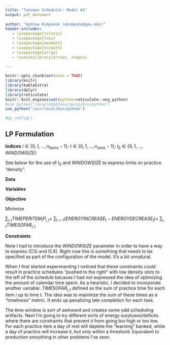 ```yaml
---
title: "Tansman Scheduler: Model #1"
output: pdf_document
  
author: "Andrew Kompanek (akompane@gmu.edu)"
header-includes:
   - \usepackage{txfonts}
   - \usepackage{tikz}
   - \usepackage{amsmath}
   - \usepackage{nccmath}
   - \usepackage{array}
   - \usetikzlibrary{arrows, shapes}
 
---
```


```r
knitr::opts_chunk$set(echo = TRUE)
library(knitr)
library(kableExtra)
library(dplyr)
library(reticulate)
knitr::knit_engines$set(python=reticulate::eng_python)
#use_python("/anaconda3/envs/pulp/bin/python")
use_python("/usr/local/bin/python")

#py_config()
```


## LP Formulation

**Indices**
$i \in \{0, 1,  \ldots, n_{items}-1 \}$;
$t \in \{0, 1, \ldots, n_{slots}-1 \}$;
$t_\delta \in \{0, 1, \ldots, WINDOWSIZE\}$

See below for the use of $t_\delta$ and $WINDOWSIZE$ to express 
limits on practice "density".

**Data**

\begin{table}[h]
\begin{tabular}{ll}
$n_{items}$             & Number of items to schedule \\
$n_{slots}$             & Number of time slots available \\
$ENERGYUSED_i$          & Amount of mental "energy" required per chunk of practice time for task i \\
$TIMEAVAILABLE_t$       & Time available during a training slot $t$ (chunks per day) \\
$TIMEPERITEM_i$         & Practice time needed to master item $i$ \\
$MINPERWINDOW$  & Minimum number of training slots for item $i$ within a window (days) \\
$MAXPERWINDOW$  & Maximum number of training slots for item $i$ within a window (days) \\
$WINDOWSIZE$            & Used to express minimum and maximum "density" of practice days (days)\\
\end{tabular}
\end{table}


**Variables**
\begin{table}[h]
\begin{tabular}{ll}
$P_{i,t}$              & Amount of practice in time slot $t$ for item $i$ (chunks of study)\\
$ENERGY_{t}$           & Energy expended on a given day (really a macro not a variable)\\
$ENERGYDECREASE_t$     & Amount by which energy expenditure decreased at $t$ from $t-1$\\
$ENERGYINCREASE_t$     & Amount by which energy expenditure increased at $t$ from $t-1$\\
$TIMESOFAR_{i,t}$      & Amount of practice for item $i$ up to and including time $t$\\
\end{tabular}
\end{table}

**Objective**

Minimize

$\sum_{i, t} TIMEPERITEM_i P_{i,t} +$
$\sum_{t=1}{(ENERGYINCREASE_t - ENERGYDECREASE_t)} +$
$\sum_{i,t} TIMESOFAR_{i,t}$

**Constraints**
\begin{align}
& \sum_{i}{P_{i,t}} \leq TIMEAVAILABLE_t\ \forall\ t \tag{C1: No more time allocated to time slot than available} \\
& \sum_{t}{P_{i,t}} \geq TIMEPERITEM_i\   \forall\ i \tag{C2: Practice time greater than required to learn item} \\
& \sum_{i}{P_{i,t + t_\delta}}  \geq MINPERWINDOW\ \forall i, t \forall t_\delta 
  \tag{C3: Practice spacing - minimum amount of practice in window} \\
& \sum_{i}{P_{i,t + t_\delta}}  \leq MAXPERWINDOW\ \forall i, t
  \tag{C4: Practice spacing for rest - maximum amount of practice in window}\\
& TIMESOFAR_{i,t} = \sum_i{\sum_{t0=0 \ldots t}{P_{i,t0}}}\ \forall i,t 
   \tag{C5: Definition. Used in objective to bias toward finishing earlier}\\
& ENERGY_{t} = \sum_i{ENERGYUSED_i \times P_{i,t}}
   \tag{C6: Definition. Used in definition of increase/decrease for smoothing}\\
& ENERGY_{t+1} - ENERGY_{t} = ENERGYINCREASE_{t+1} - ENERGYDECREASE_{t+1}
   \tag{C7: Change in energy to smooth. Minimization means only one non-zero}
\end{align}

Note I had to introduce the $WINDOWSIZE$ parameter in order to have a way
to express (C3) and (C4). Right now this is something that needs
to be specified as part of the configuration of the model. It's a bit
unnatural.

When I first started experimenting I noticed that these constraints could
result in practice schedules "pushed to the right" with low density
slots to the left of the schedule because I had not expressed the 
idea of optimizing the amount of calendar time spent. As a heuristic,
I decided to incorporate another variable: $TIMESOFAR_{i,t}$ defined as the sum
of practice time for each item $i$ up to time $t$. The idea
was to maximize the sum of these times as a "timeliness" metric. It ends
up penalizing late completion for each task.

The time window is sort of awkward and creates some odd scheduling artifacts.
Next I'm going to try different sorts of energy surpluses/deficits. where there
are constraints that prevent it from going too high or too low. For each
practice item a day of rest will deplete the "learning" banked, while a day of
practice will increase it, but only within a threshold. Equivalent to production
smoothing in other problems I've seen.
